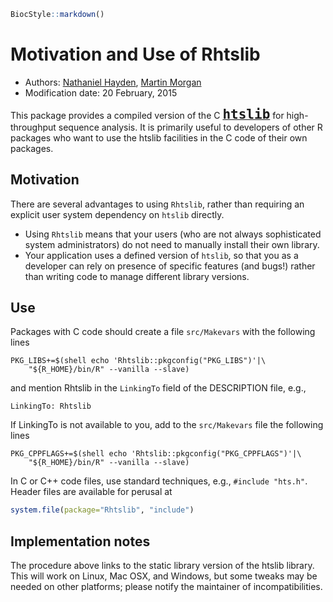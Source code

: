 <!--
\usepackage[utf8]{inputenc}
%% \VignetteEngine{knitr::knitr}
%% \VignetteIndexEntry{Motivation and Use of Rhtslib}
-->

```r
BiocStyle::markdown()
```

# Motivation and Use of Rhtslib

- Authors: [Nathaniel Hayden](mailto:nhayden@fredhutch.org), [Martin
  Morgan](mailto:mtmorgan@fhcrc.org)
- Modification date: 20 February, 2015

This package provides a compiled version of the C <strong><a
href="http://www.htslib.org/" target="_blank"><code
style="font-size:150%">htslib</code></a></strong> for high-throughput
sequence analysis. It is primarily useful to developers of other R
packages who want to use the htslib facilities in the C code of their
own packages.

## Motivation

There are several advantages to using `Rhtslib`, rather than requiring
an explicit user system dependency on `htslib` directly.

- Using `Rhtslib` means that your users (who are not always
  sophisticated system administrators) do not need to manually install
  their own library.
- Your application uses a defined version of `htslib`, so that you as
  a developer can rely on presence of specific features (and bugs!)
  rather than writing code to manage different library versions.
  
## Use

Packages with C code should create a file `src/Makevars` with the
following lines

    PKG_LIBS+=$(shell echo 'Rhtslib::pkgconfig("PKG_LIBS")'|\
        "${R_HOME}/bin/R" --vanilla --slave)

and mention Rhtslib in the `LinkingTo` field of the DESCRIPTION file,
e.g.,

    LinkingTo: Rhtslib

If LinkingTo is not available to you, add to the `src/Makevars` file
the following lines

    PKG_CPPFLAGS+=$(shell echo 'Rhtslib::pkgconfig("PKG_CPPFLAGS")'|\
        "${R_HOME}/bin/R" --vanilla --slave)
    
In C or C++ code files, use standard techniques, e.g., `#include
"hts.h"`. Header files are available for perusal at

```R
system.file(package="Rhtslib", "include")
```

## Implementation notes

The procedure above links to the static library version of the htslib
library. This will work on Linux, Mac OSX, and Windows, but some
tweaks may be needed on other platforms; please notify the maintainer
of incompatibilities.
